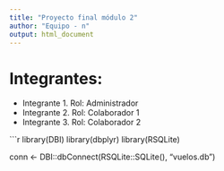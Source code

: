 ```yaml
---
title: "Proyecto final módulo 2"
author: "Equipo - n"
output: html_document
---
```


# Integrantes:

+ Integrante 1. Rol: Administrador
+ Integrante 2. Rol: Colaborador 1
+ Integrante 3. Rol: Colaborador 2

```r
library(DBI)
library(dbplyr)
library(RSQLite)

conn <- DBI::dbConnect(RSQLite::SQLite(), "vuelos.db")
